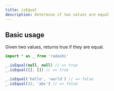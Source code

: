 ```yaml
---
title: isEqual
description: Determine if two values are equal
---
```


## Basic usage

Given two values, returns true if they are equal.

```ts
import * as _ from 'radashi'

_.isEqual(null, null) // => true
_.isEqual([], []) // => true

_.isEqual('hello', 'world') // => false
_.isEqual(22, 'abc') // => false
```
